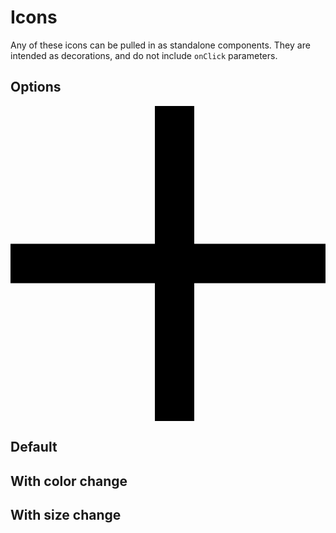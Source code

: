 
<Meta title="Components/Icons" of={PlusStories} />

# Icons

Any of these icons can be pulled in as standalone components. They are intended as decorations, and do not include `onClick` parameters.

## Options

<IconGallery>
  <IconItem name="<IconPlus/>">
    <svg
    width={25}
    height={25}
    viewBox="0 0 48 48"
    fill="none"
    xmlns="http://www.w3.org/2000/svg"
    role="img"
    aria-label="Plus icon"
  >
  <path d="M0 27V21H48V27H0Z M28 48H22L22 2.62268e-07L28 0L28 48Z" fill="#000" />
</svg>
  </IconItem>
  <IconItem name="<IconMinus/>">
    <Story of={MinusStory.MinusPreview}/>
  </IconItem>
  <IconItem name="<IconClose/>">
    <Story of={CloseStory.ClosePreview}/>
  </IconItem>
  <IconItem name="<IconSearch/>">
    <Story of={SearchStory.SearchPreview}/>
  </IconItem>
</IconGallery>

## Default

<Canvas of={PlusStories.Default} />

<Controls />

## With color change

<Canvas of={PlusStories.WithColor} />

## With size change

<Canvas of={PlusStories.ChangingSize} />
